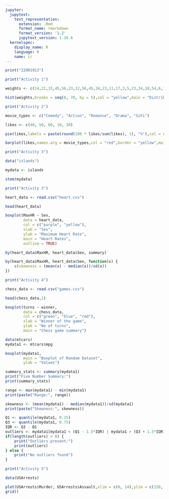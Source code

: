 ```yaml
---
jupyter:
  jupytext:
    text_representation:
      extension: .Rmd
      format_name: rmarkdown
      format_version: '1.2'
      jupytext_version: 1.16.6
  kernelspec:
    display_name: R
    language: R
    name: ir
---
```


```r
print("22001913")
```

```r
print("Activity 1")
```

```r
weights <- c(14,22,33,45,56,23,12,56,45,34,23,11,17,3,5,23,34,38,54,6,7,24,48,46)
```

```r
hist(weights,breaks = seq(0, 70, by = 5),col = "yellow",main = "Distribution of Parcel Weights",xlab = "Weight (kg)",ylim = c(0, 10),xlim = c(0, 70))
```

```r
print("Activity 2")
```

```r
movie_types <- c("Comedy", "Action", "Romance", "Drama", "SiFi")
```

```r
likes <- c(40, 50, 60, 10, 30)
```

```r
pie(likes,labels = paste(round(100 * likes/sum(likes), 1), "%"),col = rainbow(length(movie_types)),main = "Favorite type of Movie")
```

```r
barplot(likes,names.arg = movie_types,col = "red",border = "yellow",main = "Favourite type of Movie",xlab = "Movie Type",ylab = "No of Likes")
```

```r
print("Activity 3")
```

```r
data("islands")
```

```r
mydata <- islands
```

```r
stem(mydata)
```

```r
print("Activity 3")
```

```r
heart_data <- read.csv("heart.csv")
```

```r
head(heart_data)
```

```r
boxplot(MaxHR ~ Sex, 
        data = heart_data,
        col = c("purple", "yellow"),
        xlab = "Sex",
        ylab = "Maximum Heart Rate",
        main = "Heart Rates",
        outline = TRUE)
```

```r
by(heart_data$MaxHR, heart_data$Sex, summary)
```

```r
by(heart_data$MaxHR, heart_data$Sex, function(x) {
    c(skewness = (mean(x) - median(x))/sd(x))
})
```

```r
print("Activity 4")
```

```r
chess_data <- read.csv("games.csv")
```

```r
head(chess_data,2)
```

```r
boxplot(turns ~ winner, 
        data = chess_data,
        col = c("green", "blue", "red"),
        xlab = "Winner of the game",
        ylab = "No of turns",
        main = "Chess game summary")
```

```r
data(mtcars)
mydata1 <- mtcars$mpg
```

```r
boxplot(mydata1,
        main = "Boxplot of Random Dataset",
        ylab = "Values")
```

```r
summary_stats <- summary(mydata1)
print("Five Number Summary:")
print(summary_stats)
```

```r
range <- max(mydata1) - min(mydata1)
print(paste("Range:", range))
```

```r
skewness <- (mean(mydata1) - median(mydata1))/sd(mydata1)
print(paste("Skewness:", skewness))
```

```r
Q1 <- quantile(mydata1, 0.25)
Q3 <- quantile(mydata1, 0.75)
IQR <- Q3 - Q1
outliers <- mydata1[mydata1 < (Q1 - 1.5*IQR) | mydata1 > (Q3 + 1.5*IQR)]
if(length(outliers) > 0) {
    print("Outliers present:")
    print(outliers)
} else {
    print("No outliers found")
}
```

```r
print("Activity 5")
```

```r
data(USArrests)
```

```r
plot(USArrests$Murder, USArrests$Assault,xlim = c(0, 14),ylim = c(150, 300),xlab = "Murders",ylab = "Assaults",main = "USA arrest rates",pch = 16,col="blue")
grid()
```
